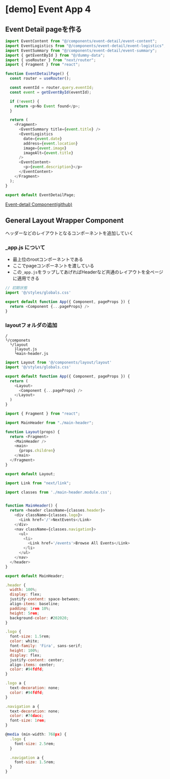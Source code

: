 # [demo] Event App 4

## Event Detail pageを作る

```js filename="pages/events/[eventId].js"
import EventContent from "@/components/event-detail/event-content";
import EventLogistics from "@/components/event-detail/event-logistics";
import EventSummary from "@/components/event-detail/event-summary";
import { getEventById } from "@/dummy-data";
import { useRouter } from "next/router";
import { Fragment } from "react";

function EventDetailPage() {
  const router = useRouter();

  const eventId = router.query.eventId;
  const event = getEventById(eventId);

  if (!event) {
    return <p>No Event found</p>;
  }

  return (
    <Fragment>
      <EventSummary title={event.title} />
      <EventLogistics
        date={event.date}
        address={event.location}
        image={event.image}
        imageAlt={event.title}
      />
      <EventContent>
        <p>{event.description}</p>
      </EventContent>
    </Fragment>
  );
}

export default EventDetailPage;
```
[Event-detail Component(github)](https://github.com/mschwarzmueller/nextjs-course-code/blob/03-prj-routing-extra-files/components/event-detail.zip)


## General Layout Wrapper Component
ヘッダーなどのレイアウトとなるコンポーネントを追加していく

### _app.js について
- 最上位のrootコンポーネントである
- ここでpageコンポーネントを渡している
- この`_app.js`をラップしてあげればHeaderなど共通のレイアウトを全ページに適用できる

```js filename="/_app.js"
// 初期状態
import '@/styles/globals.css'

export default function App({ Component, pageProps }) {
  return <Component {...pageProps} />
}
```

### layoutフォルダの追加
```
/ 
└/componets
  └/layout
    ├layout.js
    └main-header.js
```

```js filename="/pages/_app.js"
import Layout from '@/components/layout/layout'
import '@/styles/globals.css'

export default function App({ Component, pageProps }) {
  return (
    <Layout>
      <Component {...pageProps} />
    </Layout>
  )
}
```
```js filename="/componets/layout/layout.js"
import { Fragment } from "react";

import MainHeader from "./main-header";

function Layout(props) {
  return <Fragment>
    <MainHeader />
    <main>
      {props.children}
    </main>
  </Fragment>
}

export default Layout;
```
```js filename="/componets/layout/main-header.js"
import Link from "next/link";

import classes from './main-header.module.css';


function MainHeader() {
  return <header className={classes.header}>
    <div className={classes.logo}>
      <Link href='/'>NextEvents</Link>
    </div>
    <nav className={classes.navigation}>
      <ul>
        <li>
          <Link href='/events'>Browse All Events</Link>
        </li>
      </ul>
    </nav>
  </header>
}

export default MainHeader;
```
```js filename="/componets/layout/main-header.module.css"
.header {
  width: 100%;
  display: flex;
  justify-content: space-between;
  align-items: baseline;
  padding: 1rem 10%;
  height: 5rem;
  background-color: #202020;
}

.logo {
  font-size: 1.5rem;
  color: white;
  font-family: 'Fira', sans-serif;
  height: 100%;
  display: flex;
  justify-content: center;
  align-items: center;
  color: #94fdfd;
}

.logo a {
  text-decoration: none;
  color: #94fdfd;
}

.navigation a {
  text-decoration: none;
  color: #74dacc;
  font-size: 1rem;
}

@media (min-width: 768px) {
  .logo {
    font-size: 2.5rem;
  }

  .navigation a {
    font-size: 1.5rem;
  }
}
```
